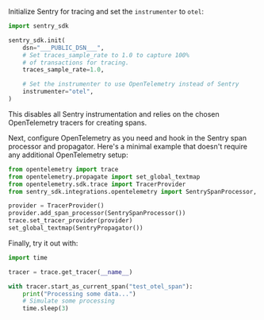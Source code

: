 Initialize Sentry for tracing and set the `instrumenter` to `otel`:


```python
import sentry_sdk

sentry_sdk.init(
    dsn="___PUBLIC_DSN___",
    # Set traces_sample_rate to 1.0 to capture 100%
    # of transactions for tracing.
    traces_sample_rate=1.0,

    # Set the instrumenter to use OpenTelemetry instead of Sentry
    instrumenter="otel",
)
```

This disables all Sentry instrumentation and relies on the chosen OpenTelemetry tracers for creating spans.

Next, configure OpenTelemetry as you need and hook in the Sentry span processor and propagator. Here's a minimal example that doesn't require any additional OpenTelemetry setup:

```python
from opentelemetry import trace
from opentelemetry.propagate import set_global_textmap
from opentelemetry.sdk.trace import TracerProvider
from sentry_sdk.integrations.opentelemetry import SentrySpanProcessor, SentryPropagator

provider = TracerProvider()
provider.add_span_processor(SentrySpanProcessor())
trace.set_tracer_provider(provider)
set_global_textmap(SentryPropagator())
```

Finally, try it out with:

```python
import time

tracer = trace.get_tracer(__name__)

with tracer.start_as_current_span("test_otel_span"):
    print("Processing some data...")
    # Simulate some processing
    time.sleep(3)
```
